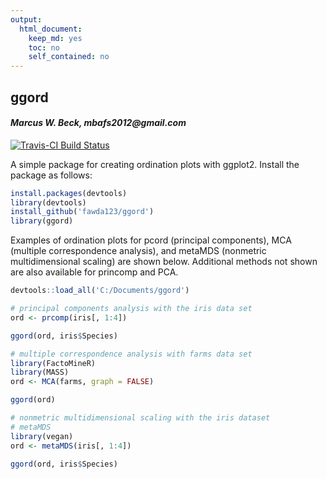 ```yaml
---
output:
  html_document:
    keep_md: yes
    toc: no
    self_contained: no
---
```


## ggord

#### *Marcus W. Beck, mbafs2012@gmail.com*

[![Travis-CI Build Status](https://travis-ci.org/fawda123/ggord.png?branch=master)](https://travis-ci.org/fawda123/ggord)

A simple package for creating ordination plots with ggplot2.  Install the package as follows:

```r
install.packages(devtools)
library(devtools)
install_github('fawda123/ggord')
library(ggord)
```

Examples of ordination plots for pcord (principal components), MCA (multiple correspondence analysis), and metaMDS (nonmetric multidimensional scaling) are shown below.  Additional methods not shown are also available for princomp and PCA.

```r
devtools::load_all('C:/Documents/ggord')
```
```r
# principal components analysis with the iris data set
ord <- prcomp(iris[, 1:4])

ggord(ord, iris$Species)

# multiple correspondence analysis with farms data set
library(FactoMineR)
library(MASS)
ord <- MCA(farms, graph = FALSE)

ggord(ord)

# nonmetric multidimensional scaling with the iris dataset
# metaMDS
library(vegan)
ord <- metaMDS(iris[, 1:4])

ggord(ord, iris$Species)
```

